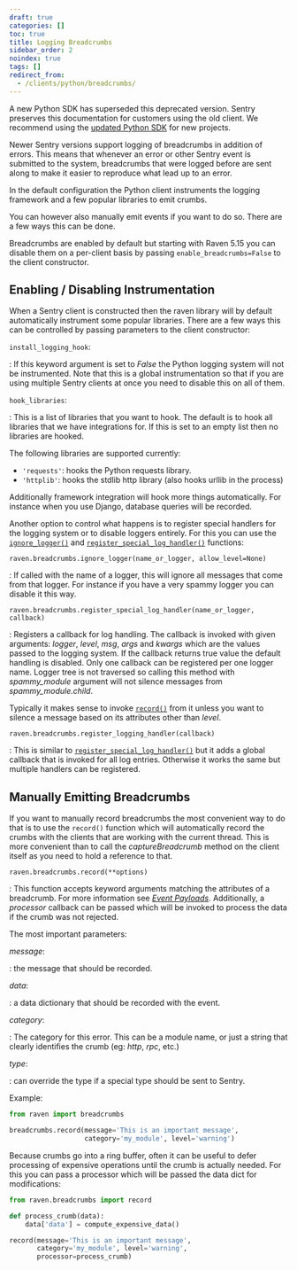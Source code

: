 ```yaml
---
draft: true
categories: []
toc: true
title: Logging Breadcrumbs
sidebar_order: 2
noindex: true
tags: []
redirect_from:
  - /clients/python/breadcrumbs/
---
```


<Alert level="warning" title="Deprecation Warning">

A new Python SDK has superseded this deprecated version. Sentry preserves this documentation for customers using the old client. We recommend using the [updated Python SDK](/platforms/python/) for new projects.

</Alert>

Newer Sentry versions support logging of breadcrumbs in addition of errors. This means that whenever an error or other Sentry event is submitted to the system, breadcrumbs that were logged before are sent along to make it easier to reproduce what lead up to an error.

In the default configuration the Python client instruments the logging framework and a few popular libraries to emit crumbs.

You can however also manually emit events if you want to do so. There are a few ways this can be done.

Breadcrumbs are enabled by default but starting with Raven 5.15 you can disable them on a per-client basis by passing `enable_breadcrumbs=False` to the client constructor.

## Enabling / Disabling Instrumentation

When a Sentry client is constructed then the raven library will by default automatically instrument some popular libraries. There are a few ways this can be controlled by passing parameters to the client constructor:

`install_logging_hook`:

: If this keyword argument is set to _False_ the Python logging system will not be instrumented. Note that this is a global instrumentation so that if you are using multiple Sentry clients at once you need to disable this on all of them.

`hook_libraries`:

: This is a list of libraries that you want to hook. The default is to hook all libraries that we have integrations for. If this is set to an empty list then no libraries are hooked.

The following libraries are supported currently:

- `'requests'`: hooks the Python requests library.
- `'httplib'`: hooks the stdlib http library (also hooks urllib in the process)

Additionally framework integration will hook more things automatically. For instance when you use Django, database queries will be recorded.

Another option to control what happens is to register special handlers for the logging system or to disable loggers entirely. For this you can use the [`ignore_logger()`](#raven.breadcrumbs.ignore_logger "raven.breadcrumbs.ignore_logger") and [`register_special_log_handler()`](#raven.breadcrumbs.register_special_log_handler "raven.breadcrumbs.register_special_log_handler") functions:

<a name="raven.breadcrumbs.ignore_logger" />

`raven.breadcrumbs.ignore_logger(name_or_logger, allow_level=None)`

: If called with the name of a logger, this will ignore all messages that come from that logger. For instance if you have a very spammy logger you can disable it this way.

<a name="raven.breadcrumbs.register_special_log_handler" />

`raven.breadcrumbs.register_special_log_handler(name_or_logger, callback)`

: Registers a callback for log handling. The callback is invoked with given arguments: _logger_, _level_, _msg_, _args_ and _kwargs_ which are the values passed to the logging system. If the callback returns true value the default handling is disabled. Only one callback can be registered per one logger name. Logger tree is not traversed so calling this method with _spammy_module_ argument will not silence messages from _spammy_module.child_.

Typically it makes sense to invoke [`record()`](#raven.breadcrumbs.record "raven.breadcrumbs.record") from it unless you want to silence a message based on its attributes other than _level_.

<a name="raven.breadcrumbs.register_logging_handler" />

`raven.breadcrumbs.register_logging_handler(callback)`

: This is similar to [`register_special_log_handler()`](#raven.breadcrumbs.register_special_log_handler) but it adds a global callback that is invoked for all log entries. Otherwise it works the same but multiple handlers can be registered.

## Manually Emitting Breadcrumbs

If you want to manually record breadcrumbs the most convenient way to do that is to use the `record()` function which will automatically record the crumbs with the clients that are working with the current thread. This is more convenient than to call the _captureBreadcrumb_ method on the client itself as you need to hold a reference to that.

<a name="raven.breadcrumbs.record" />

`raven.breadcrumbs.record(**options)`

: This function accepts keyword arguments matching the attributes of a breadcrumb. For more information see [_Event Payloads_](https://develop.sentry.dev/sdk/event-payloads/). Additionally, a _processor_ callback can be passed which will be invoked to process the data if the crumb was not rejected.

The most important parameters:

_message_:

: the message that should be recorded.

_data_:

: a data dictionary that should be recorded with the event.

_category_:

: The category for this error. This can be a module name, or just a string that clearly identifies the crumb (eg: _http_, _rpc_, etc.)

_type_:

: can override the type if a special type should be sent to Sentry.

Example:

```python
from raven import breadcrumbs

breadcrumbs.record(message='This is an important message',
                   category='my_module', level='warning')
```

Because crumbs go into a ring buffer, often it can be useful to defer processing of expensive operations until the crumb is actually needed. For this you can pass a processor which will be passed the data dict for modifications:

```python
from raven.breadcrumbs import record

def process_crumb(data):
    data['data'] = compute_expensive_data()

record(message='This is an important message',
       category='my_module', level='warning',
       processor=process_crumb)
```
